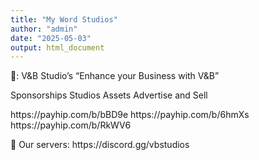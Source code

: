 ```yaml
---
title: "My Word Studios"
author: "admin"
date: "2025-05-03"
output: html_document
---
```


🤝: V&B Studio's
"Enhance your Business with V&B"

Sponsorships
Studios Assets
Advertise and Sell

https://payhip.com/b/bBD9e
https://payhip.com/b/6hmXs
https://payhip.com/b/RkWV6

🔷 Our servers:
https://discord.gg/vbstudios
